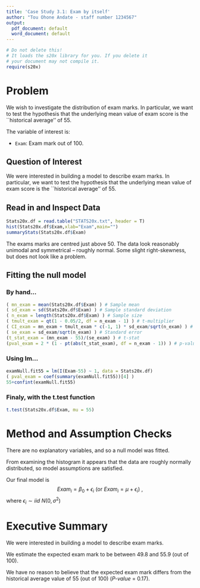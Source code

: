 ```yaml
---
title: 'Case Study 3.1: Exam by itself'
author: "Tou Ohone Andate - staff number 1234567"
output:
  pdf_document: default
  word_document: default
---
```

```r
# Do not delete this!
# It loads the s20x library for you. If you delete it 
# your document may not compile it.
require(s20x)
```

# Problem
We wish to investigate the distribution of exam marks. In particular, we want to test the hypothesis that the underlying mean value of exam score is the ``historical average'' of 55.

The variable of interest is:

* `Exam`: Exam mark out of 100.

## Question of Interest
We were interested in building a model to describe exam marks. In particular, we want to test the hypothesis that the underlying mean value of exam score is the ``historical average'' of 55.

## Read in and Inspect Data
```r
Stats20x.df = read.table("STATS20x.txt", header = T)
hist(Stats20x.df$Exam,xlab="Exam",main="")
summaryStats(Stats20x.df$Exam)
```
The exams marks are centred just above 50. The data look reasonably unimodal and symmetrical -- roughly normal. Some slight right-skewness, but does not look like a problem.

## Fitting the null model
### By hand...
```r
( mn_exam = mean(Stats20x.df$Exam) ) # Sample mean
( sd_exam = sd(Stats20x.df$Exam) ) # Sample standard deviation
( n_exam = length(Stats20x.df$Exam) ) # Sample size
( tmult_exam = qt(1 - 0.05/2, df = n_exam - 1) ) # t-multiplier
( CI_exam = mn_exam + tmult_exam * c(-1, 1) * sd_exam/sqrt(n_exam) ) # Confidence Interval
( se_exam = sd_exam/sqrt(n_exam) ) # Standard error
(t_stat_exam = (mn_exam - 55)/(se_exam) ) # t-stat
(pval_exam = 2 * (1 - pt(abs(t_stat_exam), df = n_exam - 1)) ) # p-value
```

### Using lm...
```r
examNull.fit55 = lm(I(Exam-55) ~ 1, data = Stats20x.df)
( pval_exam = coef(summary(examNull.fit55))[4] )
55+confint(examNull.fit55) 
```

### Finaly, with the t.test function
```r
t.test(Stats20x.df$Exam, mu = 55)
```

# Method and Assumption Checks
There are no explanatory variables, and so a null model was fitted.

From examining the histogram it appears that the data are roughly normally distributed, so model assumptions are satisfied. 

Our final model is 
$$Exam_i=\beta_0 + \epsilon_i \text{ (or }Exam_i=\mu + \epsilon_i \text{)} ~,$$ 
where $\epsilon_i \sim iid ~ N(0,\sigma^2)$ 

# Executive Summary

We were interested in building a model to describe exam marks.

We estimate the expected exam mark to be between 49.8 and 55.9 (out of 100).

We have no reason to believe that the expected exam mark differs from the historical average 
value of 55 (out of 100) (_P-value_ = 0.17).   
